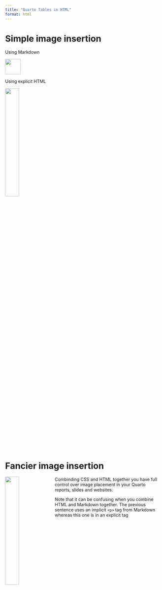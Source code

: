 ```yaml
---
title: "Quarto Tables in HTML"
format: html
---
```


# Simple image insertion

Using Markdown

![](lil-logo.png){width="50px"}

Using explicit HTML

<img src="lil-logo.png" width="30%"/>

# Fancier image insertion

::: {.container}

<img style="float: left; margin-right: 10px;" src="lil-logo.png" width="30%">

Combinding CSS and HTML together you have full control over image placement in your Quarto reports, slides and websites.

<p>Note that it can be confusing when you combine HTML and Markdown together. The previous sentence uses an implicit `<p>` tag from Markdown whereas this one is in an explicit tag</p>

:::